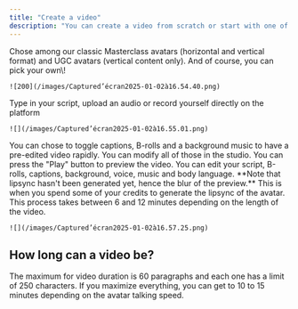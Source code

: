 ```yaml
---
title: "Create a video"
description: "You can create a video from scratch or start with one of your templates. "
---
```


<Steps>
  <Step title="Chose your avatar">
    Chose among our classic Masterclass avatars (horizontal and vertical format) and UGC avatars (vertical content only). And of course, you can pick your own\!

    ![200](/images/Captured’écran2025-01-02à16.54.40.png)
  </Step>
  <Step title="Enter your text or audio">
    Type in your script, upload an audio or record yourself directly on the platform

    ![](/images/Captured’écran2025-01-02à16.55.01.png)
  </Step>
  <Step title="Magic editing: pick your options" stepNumber="1">
    You can chose to toggle captions, B-rolls and a background music to have a pre-edited video rapidly. You can modify all of those in the studio. 
  </Step>
  <Step title="Preview and edit your video">
    You can press the "Play" button to preview the video. You can edit your script, B-rolls, captions, background, voice, music and body language. 
    **Note that lipsync hasn't been generated yet, hence the blur of the preview.** 
  </Step>
  <Step title="Generate the video">
    This is when you spend some of your credits to generate the lipsync of the avatar. This process takes between 6 and 12 minutes depending on the length of the video. 

    ![](/images/Captured’écran2025-01-02à16.57.25.png)
  </Step>
</Steps>

## How long can a video be? 

The maximum for video duration is 60 paragraphs and each one has a limit of 250 characters. If you maximize everything, you can get to 10 to 15 minutes depending on the avatar talking speed. 